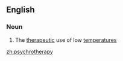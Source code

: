 ==English==

===Noun===
{{en-noun|-}}

# The [[therapeutic]] use of low [[temperature]]s

[[zh:psychrotherapy]]